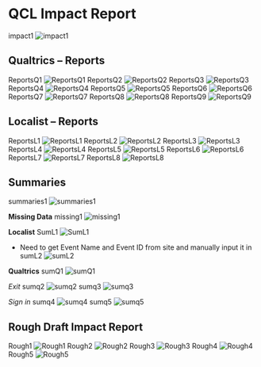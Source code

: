 # QCL Impact Report

impact1
![impact1](https://raw.githubusercontent.com/CMC-QCL/fellow-handbook/main/Images/Impact1.png?token=GHSAT0AAAAAABQHYZSEVEU3G53QQ3BZQXQQYR37Y5A)

## Qualtrics – Reports
ReportsQ1
![ReportsQ1](https://raw.githubusercontent.com/CMC-QCL/fellow-handbook/main/Images/Reportsq1.png?token=GHSAT0AAAAAABQHYZSEK6DVIFJSRAILBOAMYR3756A)
ReportsQ2
![ReportsQ2](https://raw.githubusercontent.com/CMC-QCL/fellow-handbook/main/Images/Reportsq2.png?token=GHSAT0AAAAAABQHYZSEQIMQXWS4SVNBR3YMYR3756Q)
ReportsQ3
![ReportsQ3](https://raw.githubusercontent.com/CMC-QCL/fellow-handbook/main/Images/Reportsq3.png?token=GHSAT0AAAAAABQHYZSELOCYC2CBAQYLGPB6YR3756Q)
ReportsQ4
![ReportsQ4](https://raw.githubusercontent.com/CMC-QCL/fellow-handbook/main/Images/Reportsq4.png?token=GHSAT0AAAAAABQHYZSFQYAO4RUT5TRQBCIQYR3757A)
ReportsQ5
![ReportsQ5](https://raw.githubusercontent.com/CMC-QCL/fellow-handbook/main/Images/Reportsq5.png?token=GHSAT0AAAAAABQHYZSFPPTHMNFLC2VBJZKQYR3757Q)
ReportsQ6
![ReportsQ6](https://raw.githubusercontent.com/CMC-QCL/fellow-handbook/main/Images/Reportsq6.png?token=GHSAT0AAAAAABQHYZSEL24FPSHNW4FYIKIUYR376AA)
ReportsQ7
![ReportsQ7](https://raw.githubusercontent.com/CMC-QCL/fellow-handbook/main/Images/Reportsq7.png?token=GHSAT0AAAAAABQHYZSE5FN3NJFYCCFSU2OYYR376AQ)
ReportsQ8
![ReportsQ8](https://raw.githubusercontent.com/CMC-QCL/fellow-handbook/main/Images/Reportsq8.png?token=GHSAT0AAAAAABQHYZSFRGGVBCQ7LWENG4PQYR376BA)
ReportsQ9
![ReportsQ9](https://raw.githubusercontent.com/CMC-QCL/fellow-handbook/main/Images/Reportsq9.png?token=GHSAT0AAAAAABQHYZSFVO4P7ADUHB6QWGE2YR376BQ)

## Localist – Reports
ReportsL1
![ReportsL1](https://raw.githubusercontent.com/CMC-QCL/fellow-handbook/main/Images/Reportsl1.png?token=GHSAT0AAAAAABQHYZSE2XYALVHHPH6Q6HQGYR377YQ)
ReportsL2
![ReportsL2](https://raw.githubusercontent.com/CMC-QCL/fellow-handbook/main/Images/Reportsl2.png?token=GHSAT0AAAAAABQHYZSFEMHNJPHV6AQ3HNL6YR377ZA)
ReportsL3
![ReportsL3](https://raw.githubusercontent.com/CMC-QCL/fellow-handbook/main/Images/Reportsl3.png?token=GHSAT0AAAAAABQHYZSEZB2SIULIDRLJWZEOYR377ZQ)
ReportsL4
![ReportsL4](https://raw.githubusercontent.com/CMC-QCL/fellow-handbook/main/Images/Reportsl4.png?token=GHSAT0AAAAAABQHYZSEJBDSM76BTCH5VI6SYR3772A)
ReportsL5
![ReportsL5](https://raw.githubusercontent.com/CMC-QCL/fellow-handbook/main/Images/Reportsl5.png?token=GHSAT0AAAAAABQHYZSFOOEHYMKUCPQIEU3YYR3772Q)
ReportsL6
![ReportsL6](https://raw.githubusercontent.com/CMC-QCL/fellow-handbook/main/Images/Reportsl6.png?token=GHSAT0AAAAAABQHYZSFKSVXZ76WZA6YZ7SSYR3773A)
ReportsL7
![ReportsL7](https://raw.githubusercontent.com/CMC-QCL/fellow-handbook/main/Images/Reportsl7.png?token=GHSAT0AAAAAABQHYZSFVLA4NY3QFSE6FMJ2YR3773Q)
ReportsL8
![ReportsL8](https://raw.githubusercontent.com/CMC-QCL/fellow-handbook/main/Images/Reportsl8.png?token=GHSAT0AAAAAABQHYZSE2A63PDIJIXTE5RFCYR3774A)

## Summaries
summaries1
![summaries1](https://raw.githubusercontent.com/CMC-QCL/fellow-handbook/main/Images/Summaries1.png?token=GHSAT0AAAAAABQHYZSEVMXGEE3IYWDWBB5YYR4ABNA)

__Missing Data__  <a name="Missing Data"></a>
missing1
![missing1](https://raw.githubusercontent.com/CMC-QCL/fellow-handbook/main/Images/Missing1.png?token=GHSAT0AAAAAABQHYZSFBMZXL6AES6XYE7XWYR4AB2A)

__Localist__  <a name="Localist"></a>
SumL1
![SumL1](https://raw.githubusercontent.com/CMC-QCL/fellow-handbook/main/Images/Suml1.png?token=GHSAT0AAAAAABQHYZSF6TS4FM5A7J5YTMPIYR4ACAQ)

*	Need to get Event Name and Event ID from site and manually input it in
sumL2
![sumL2](https://raw.githubusercontent.com/CMC-QCL/fellow-handbook/main/Images/Suml2.png?token=GHSAT0AAAAAABQHYZSEKFK6PPPC2U4QHFC2YR4ACBA)

__Qualtrics__  <a name="Qualtrics"></a>
sumQ1
![sumQ1](https://raw.githubusercontent.com/CMC-QCL/fellow-handbook/main/Images/Sumq1.png?token=GHSAT0AAAAAABQHYZSFLA6P47ULTCRDZAWAYR4ADBA)

_Exit_
sumq2
![sumq2](https://raw.githubusercontent.com/CMC-QCL/fellow-handbook/main/Images/Sumq2.png?token=GHSAT0AAAAAABQHYZSESMUCYRUOLBBYXX7GYR4ADBA)
sumq3
![sumq3](https://raw.githubusercontent.com/CMC-QCL/fellow-handbook/main/Images/Sumq3.png?token=GHSAT0AAAAAABQHYZSFZNAIPJJXQD2VD7KIYR4ADBQ)

_Sign in_
sumq4
![sumq4](https://raw.githubusercontent.com/CMC-QCL/fellow-handbook/main/Images/Sumq4.png?token=GHSAT0AAAAAABQHYZSFRALSYK6NWABDNA5YYR4ADCA)
sumq5
![sumq5](https://raw.githubusercontent.com/CMC-QCL/fellow-handbook/main/Images/Sumq5.png?token=GHSAT0AAAAAABQHYZSFIZOKNIGJC6Q5BU3AYR4ADCQ)

## Rough Draft Impact Report
Rough1
![Rough1](https://raw.githubusercontent.com/CMC-QCL/fellow-handbook/main/Images/Rough1.png?token=GHSAT0AAAAAABQHYZSEC4CUOYRAPV7JNCWAYR4AEGA)
Rough2
![Rough2](https://raw.githubusercontent.com/CMC-QCL/fellow-handbook/main/Images/Rough2.png?token=GHSAT0AAAAAABQHYZSFU2C6HPKGMXSTYYWMYR4AEGQ)
Rough3
![Rough3](https://raw.githubusercontent.com/CMC-QCL/fellow-handbook/main/Images/Rough3.png?token=GHSAT0AAAAAABQHYZSFUOYHDTPB6ONAYPQMYR4AEHA)
Rough4
![Rough4](https://raw.githubusercontent.com/CMC-QCL/fellow-handbook/main/Images/Rough4.png?token=GHSAT0AAAAAABQHYZSERJMKFQUSMSY2B3VWYR4AEIA)
Rough5
![Rough5](https://raw.githubusercontent.com/CMC-QCL/fellow-handbook/main/Images/Rough5.png?token=GHSAT0AAAAAABQHYZSFZ57SJRUBJXOVQUIIYR4AEIA)
